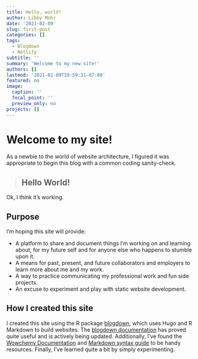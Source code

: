 ```yaml
---
title: Hello, world!
author: Libby Mohr
date: '2021-02-09'
slug: first-post
categories: []
tags:
  - Blogdown
  - Netlify
subtitle: ''
summary: 'Welcome to my new site!'
authors: []
lastmod: '2021-02-09T19:59:31-07:00'
featured: no
image:
  caption: ''
  focal_point: ''
  preview_only: no
projects: []
---
```


# Welcome to my site! 

As a newbie to the world of website architecture, I figured it was appropriate to begin this blog with a common coding sanity-check. 

> ## **Hello World!**

Ok, I think it's working.

## Purpose
I'm hoping this site will provide:

- A platform to share and document things I'm working on and learning about, for my future self and for anyone else who happens to stumble upon it. 
- A means for past, present, and future collaborators and employers to learn more about me and my work.
- A way to practice communicating my professional work and fun side projects.
- An excuse to experiment and play with static website development.

## How I created this site
I created this site using the R package [blogdown](https://github.com/rstudio/blogdown), which uses Hugo and R Markdown to build websites. The [blogdown documentation](https://bookdown.org/yihui/blogdown/) has proved quite useful and is actively being updated. Additionally, I've found the [Wowchemy Documentation](https://wowchemy.com/docs/) and [Markdown syntax guide](https://www.markdownguide.org/basic-syntax/#lists-1) to be handy resources. Finally, I've learned quite a bit by simply experimenting.






